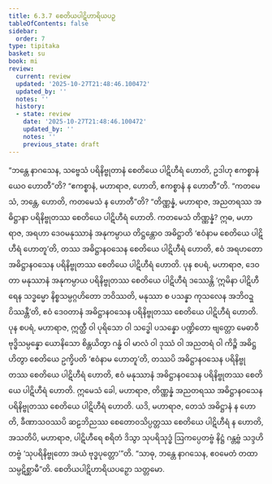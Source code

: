 ```yaml
---
title: 6.3.7 စေတိယပါဋိဟာရိယပဉှ
tableOfContents: false
sidebar:
  order: 7
type: tipitaka
basket: su
book: mi
review:
  current: review
  updated: '2025-10-27T21:48:46.100472'
  updated_by: ''
  notes: ''
  history:
  - state: review
    date: '2025-10-27T21:48:46.100472'
    updated_by: ''
    notes: ''
    previous_state: draft
---
```



<ReviewStatus review={frontmatter.review} showDetails={true} />

<HypothesisAnnotation frontmatter={frontmatter} />

<DynamicBreadcrumb />

<Division number="196" book="mi" e="ch" v="28">

<Paragraph number="1323" book="mi">
“ဘန္တေ နာဂသေန, သဗ္ဗေသံ ပရိနိဗ္ဗုတာနံ စေတိယေ ပါဋိဟီရံ ဟောတိ, ဥဒါဟု ဧကစ္စာနံယေဝ ဟောတီ”တိ? “ဧကစ္စာနံ, မဟာရာဇ, ဟောတိ, ဧကစ္စာနံ န ဟောတီ”တိ. “ကတမေသံ, ဘန္တေ, ဟောတိ, ကတမေသံ န ဟောတီ”တိ? “တိဏ္ဏန္နံ, မဟာရာဇ, အညတရဿ အဓိဋ္ဌာနာ ပရိနိဗ္ဗုတဿ စေတိယေ ပါဋိဟီရံ ဟောတိ. ကတမေသံ တိဏ္ဏန္နံ? ဣဓ, မဟာရာဇ, အရဟာ ဒေဝမနုဿာနံ အနုကမ္ပာယ တိဋ္ဌန္တောဝ အဓိဋ္ဌာတိ ‘ဧဝံနာမ စေတိယေ ပါဋိဟီရံ ဟောတူ’တိ, တဿ အဓိဋ္ဌာနဝသေန စေတိယေ ပါဋိဟီရံ ဟောတိ, ဧဝံ အရဟတော အဓိဋ္ဌာနဝသေန ပရိနိဗ္ဗုတဿ စေတိယေ ပါဋိဟီရံ ဟောတိ.
</Paragraph>

<Paragraph number="1324" book="mi">
ပုန စပရံ, မဟာရာဇ, ဒေဝတာ မနုဿာနံ အနုကမ္ပာယ ပရိနိဗ္ဗုတဿ စေတိယေ ပါဋိဟီရံ ဒဿေန္တိ ‘ဣမိနာ ပါဋိဟီရေန သဒ္ဓမ္မော နိစ္စသမ္ပဂ္ဂဟိတော ဘဝိဿတိ, မနုဿာ စ ပသန္နာ ကုသလေန အဘိဝဍ္ဎိဿန္တီ’တိ, ဧဝံ ဒေဝတာနံ အဓိဋ္ဌာနဝသေန ပရိနိဗ္ဗုတဿ စေတိယေ ပါဋိဟီရံ ဟောတိ.
</Paragraph>

<Paragraph number="1325" book="mi">
ပုန စပရံ, မဟာရာဇ, ဣတ္ထီ ဝါ ပုရိသော ဝါ သဒ္ဓေါ ပသန္နော ပဏ္ဍိတော ဗျတ္တော မေဓာဝီ ဗုဒ္ဓိသမ္ပန္နော ယောနိသော စိန္တယိတွာ ဂန္ဓံ ဝါ မာလံ ဝါ ဒုဿံ ဝါ အညတရံ ဝါ ကိဉ္စိ အဓိဋ္ဌဟိတွာ စေတိယေ ဥက္ခိပတိ ‘ဧဝံနာမ ဟောတူ’တိ, တဿပိ အဓိဋ္ဌာနဝသေန ပရိနိဗ္ဗုတဿ စေတိယေ ပါဋိဟီရံ ဟောတိ, ဧဝံ မနုဿာနံ အဓိဋ္ဌာနဝသေန ပရိနိဗ္ဗုတဿ စေတိယေ ပါဋိဟီရံ ဟောတိ.
</Paragraph>

<Paragraph number="1326" book="mi">
ဣမေသံ ခေါ, မဟာရာဇ, တိဏ္ဏန္နံ အညတရဿ အဓိဋ္ဌာနဝသေန ပရိနိဗ္ဗုတဿ စေတိယေ ပါဋိဟီရံ ဟောတိ.
</Paragraph>

<Paragraph number="1327" book="mi">
ယဒိ, မဟာရာဇ, တေသံ အဓိဋ္ဌာနံ န ဟောတိ, ခီဏာသဝဿပိ ဆဠဘိညဿ စေတောဝသိပ္ပတ္တဿ စေတိယေ ပါဋိဟီရံ န ဟောတိ, အသတိပိ, မဟာရာဇ, ပါဋိဟီရေ စရိတံ ဒိသွာ သုပရိသုဒ္ဓံ ဩကပ္ပေတဗ္ဗံ နိဋ္ဌံ ဂန္တဗ္ဗံ သဒ္ဒဟိတဗ္ဗံ ‘သုပရိနိဗ္ဗုတော အယံ ဗုဒ္ဓပုတ္တော’”တိ. “သာဓု, ဘန္တေ နာဂသေန, ဧဝမေတံ တထာ သမ္ပဋိစ္ဆာမီ”တိ.

</Paragraph>
</Division>

<Paragraph number="1328" type="center" book="mi">
စေတိယပါဋိဟာရိယပဉှော သတ္တမော.
</Paragraph>